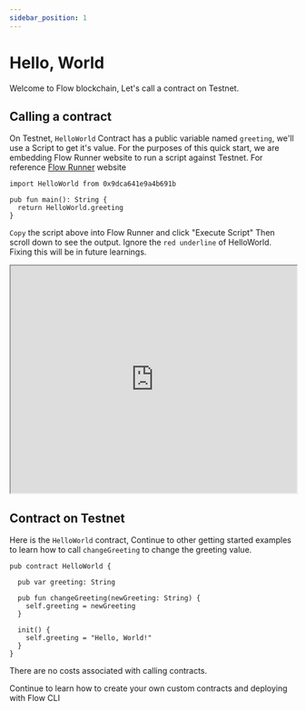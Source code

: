 ```yaml
---
sidebar_position: 1
---
```


# Hello, World

Welcome to Flow blockchain, Let's call a contract on Testnet.
## Calling a contract
On Testnet, `HelloWorld` Contract has a public variable named `greeting`, we'll use a Script to get it's value. For the purposes of this quick start, we are embedding Flow Runner website to run a script against Testnet. For reference [Flow Runner](https://runflow.pratikpatel.io/) website


```
import HelloWorld from 0x9dca641e9a4b691b

pub fun main(): String {
  return HelloWorld.greeting
}
```
`Copy` the script above into Flow Runner and click "Execute Script" Then scroll down to see the output. Ignore the `red underline` of HelloWorld. Fixing this will be in future learnings. 

<IframeHelloWorld />
<iframe className="flow-runner-iframe" src="https://runflow.pratikpatel.io/" width="100%" height="400px"></iframe>

## Contract on Testnet

Here is the `HelloWorld` contract, Continue to other getting started examples to learn how to call `changeGreeting` to change the greeting value. 
```
pub contract HelloWorld {

  pub var greeting: String

  pub fun changeGreeting(newGreeting: String) {
    self.greeting = newGreeting
  }

  init() {
    self.greeting = "Hello, World!"
  }
}
```
<Callout type="info">
There are no costs associated with calling contracts. 
</Callout>

Continue to learn how to create your own custom contracts and deploying with Flow CLI